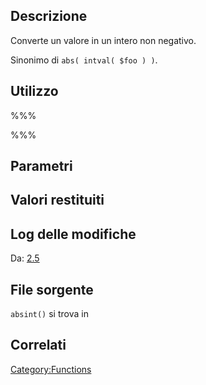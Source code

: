 {{Languages|
{{en|Function Reference/absint}}
{{it|Riferimento funzioni/absint}}
{{ja|Function Reference/absint}}
}}

== Descrizione ==

Converte un valore in un intero non negativo.

Sinonimo di <tt>abs( intval( $foo ) )</tt>.

== Utilizzo ==

%%%<?php absint( $maybeint ); ?>%%%

== Parametri ==

{{it:Parameter|$maybeint|mixed|Dati che si vogliono convertire in un intero non negativo.}}

== Valori restituiti ==

{{it:Return||int|Un intero non negativo.}}

== Log delle modifiche ==

Da: [[Version 2.5|2.5]]

== File sorgente ==

<tt>absint()</tt> si trova in {{Trac|wp-includes/functions.php}}

== Correlati ==

{{it:Tag Footer}}

[[Category:Functions]]